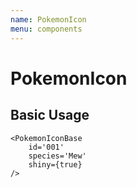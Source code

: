```yaml
---
name: PokemonIcon
menu: components
---
```



# PokemonIcon

<PropsTable of={PokemonIconBase} />

## Basic Usage

<Playground>
    <PokemonIconBase
        id='005'
        species='Pikachu'
    />

    <PokemonIconBase
        id='001'
        species='Mew'
        shiny={true}
    />
</Playground>